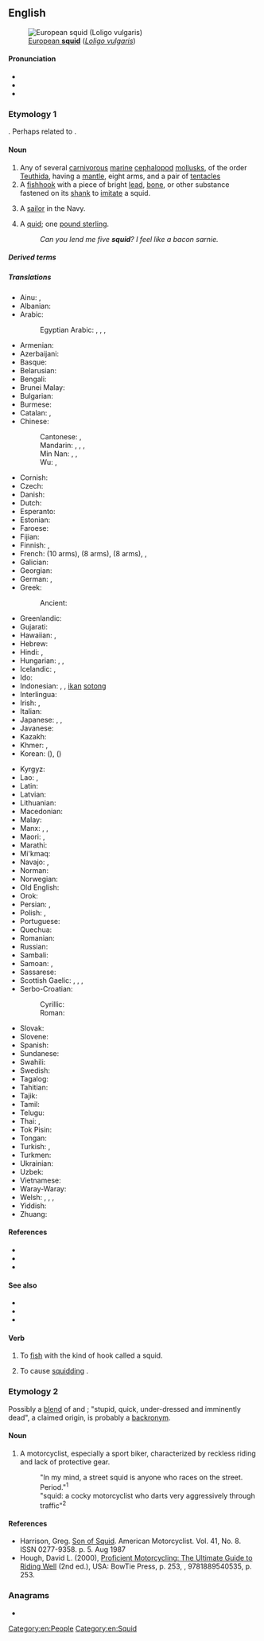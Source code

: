 {{also|SQUID}}
==English==
[[Image:Loligo vulgaris.jpg|thumb|right|[[European squid|European '''squid''']] (''[[Loligo vulgaris]]'')]]

====Pronunciation====
* {{IPA|en|/skwɪd/}}
* {{audio|en|en-us-squid.ogg|Audio (US)}}
* {{rhymes|en|ɪd}}

===Etymology 1===
{{unk|en}}. Perhaps related to {{m|en|squirt}}.

====Noun====
{{en-noun|s|squid}}

# Any of several [[carnivorous]] [[marine]] [[cephalopod]] [[mollusk]]s, of the order [[Teuthida]], having a [[mantle]], eight arms, and a pair of [[tentacle]]s
# A [[fishhook]] with a piece of bright [[lead]], [[bone]], or other substance fastened on its [[shank]] to [[imitate]] a squid. <!--Webster 1913-->
# {{lb|en|US|military|slang|mildly|pejorative}} A [[sailor]] in the Navy.
# {{lb|en|UK|slang|humorous|rare}} A [[quid]]; one [[pound sterling]].
#: ''Can you lend me five '''squid'''? I feel like a bacon sarnie.''

=====Derived terms=====
{{der3|en
|{{vern|arctic squid}} ({{taxlink|Gonatus fabricii|species|ver=190314}})
|{{vern|Argentine shortfin squid}} ({{taxlink|Illex argentinus|species|ver=190314}})
|{{vern|arrow squid}}
|{{vern|Atlantic brief squid}} ({{taxlink|Lolliguncula brevis|species|ver=190314}})
|{{vern|Atlantic squid}} (''{{ll|mul|Loligo}}'' spp.)
|{{vern|banded piglet squid}} ({{taxlink|Helicocranchia pfefferi|species|ver=190314}})
|{{vern|bigfin reef squid}} (''{{ll|mul|Sepioteuthis lessoniana}}'')
|{{vern|bigfin squid}} ({{taxlink|Magnapinna|genus|ver=190314}} spp.)
|{{vern|bird squid}} ({{taxlink|Ornithoteuthis|genus|ver=190314}})
|{{vern|bobtail squid}} (order {{ll|mul|Sepiolida}})
|{{vern|broad squid}} ({{taxlink|Uroteuthis etheridgei|species|ver=190314}})
|{{vern|bush-club squid}} ({{taxlink|Batoteuthis skolops|species|ver=190314}})
|{{vern|Caribbean reef squid}} (''{{ll|mul|Sepioteuthis sepioidea}}'')
|{{vern|cockatoo squid}} (family {{taxlink|Cranchiidae|family|ver=190314}})
|[[colossal squid]] ({{taxlink|Mesonychoteuthis hamiltoni|species|ver=190314}})
|{{vern|Dana octopus squid}} ({{taxlink|Taningia danae|species|ver=190314}})
|[[European squid]] (''[[Loligo vulgaris]]'')
|{{vern|fire squid}} (family {{ll|mul|Pyroteuthidae}})
|{{vern|firefly squid}} ({{taxlink|Watasenia scintillans|species|ver=190314}})
|[[flying squid]] (family {{taxlink|Ommastrephidae|family|ver=190314}})
|[[giant squid]] (family {{ll|mul|Architeuthidae}})
|{{vern|giant warty squid}} ({{taxlink|Kondakovia longimana|species|ver=190314}})
|{{vern|glacial squid}} ({{taxlink|Psychroteuthis glacialis|species|ver=190314}})
|[[glass squid]] (family {{taxlink|Cranchiidae|family|ver=190314}})
|{{vern|Gould's squid}} ({{taxlink|Nototodarus gouldi|species|ver=190314}})
|{{vern|Grimaldi scaled squid}} ({{taxlink|Lepidoteuthis grimaldii|species|ver=190314}})
|{{vern|Hawaiian bobtail squid}} ({{taxlink|Euprymna scolopes|species|ver=190314}})
|{{vern|hook squid}}
|{{vern|hooked squid}} (family {{taxlink|Onychoteuthidae|family|ver=190314}})
|[[Humboldt squid]] ({{taxlink|Dosidicus gigas|species|ver=190314}})
|{{vern|Japanese flying squid}}, {{vern|Japanese common squid}} ({{taxlink|Todarodes pacificus|species|ver=190314}})
|{{vern|jewel squid}} ({{taxlink|Histioteuthis|genus|ver=190314}} spp.)
|{{vern|Joubin's squid}} ({{taxlink|Joubiniteuthis portieri|species|ver=190314}})
|{{vern|jumbo squid}} ({{taxlink|Dosidicus gigas|species|ver=190314}})
|{{vern|long-armed squid}} ({{taxlink|Chiroteuthis veranyi|species|ver=190314}})
|{{vern|longarm octopus squid}} ({{taxlink|Kondakovia longimana|species|ver=190314}})
|{{vern|longfin inshore squid}} ({{taxlink|Doryteuthis pealeii|species|ver=190314}})
|{{vern|neon flying squid}} ({{taxlink|Ommastrephes bartramii|species|ver=190314}})
|{{vern|New Zealand arrow squid}} ({{taxlink|Nototodarus sloanii|species|ver=190314}})
|[[oval squid]] (''{{ll|mul|Sepioteuthis lessoniana}}'')
|{{vern|Pacific flying squid}} ({{taxlink|Todarodes pacificus|species|ver=190314}})
|[[pencil squid]] (family {{ll|mul|Loliginidae}})
|[[ram's horn squid]] ({{taxlink|Spirula spirula|species|ver=190314}})
|{{vern|rhomboid squid}} ({{taxlink|Thysanoteuthis rhombus|species|ver=190314}})
|{{vern|red flying squid}}, {{vern|red squid}} ({{taxlink|Ommastrephes bartramii|species|ver=190314}})
|[[reef squid]] (''{{ll|mul|Sepioteuthis sepioidea}}'')
|{{vern|robust clubhook squid}} ({{taxlink|Onykia robusta|species|ver=190314}})
|{{vern|sharpear enope squid}} ({{taxlink|Ancistrocheirus lesueurii|species|ver=190314}})
|{{vern|slender inshore squid}} ({{taxlink|Doryteuthis plei|species|ver=190314}})
|{{vern|sparkling enope squid}} ({{taxlink|Watasenia scintillans|species|ver=190314}})
|{{vern|spear squid}} ({{taxlink|Hetrololigo bleekeri|species|ver=190314}})
|{{vern|squidhound}} ({{taxlink|Morone saxatilis|species|ver=190314}})
|{{vern|stinky squid}} ({{taxlink|Pseudocolus fusiformis|species|ver=190314}})
|{{vern|striped dumpling squid}} ({{taxlink|Vampyroteuthis infernalis|species|ver=190314}})
|{{vern|striped pyjama squad}} ({{taxlink|Vampyroteuthis infernalis|species|ver=190314}})
|[[vampire squid]] ({{taxlink|Vampyroteuthis infernalis|species|ver=190314}})
|{{vern|whip-lash squid}} (family {{taxlink|Mastigoteuthidae|family|ver=190314}})
}}

=====Translations=====
{{trans-top|sea animal}}
* Ainu: {{t|ain|パㇱサンナ|tr=patsanna}}, {{t|ain|マシタンペ|tr=masitanpe}}
* Albanian: {{t+|sq|kallamar|m}}
* Arabic: {{t+|ar|حَبَّار|m}}
*: Egyptian Arabic: {{t|arz|توتيا|m|tr=tutya}}, {{t|arz|سبيط|f|tr=sobbēṭ}}, {{t|arz|كلاماري|f|tr=klamāri}}, 
* Armenian: {{t+|hy|կաղամար}}
* Azerbaijani: {{t|az|kalmar}}
* Basque: {{t|eu|txibia}}
* Belarusian: {{t+|be|кальма́р|m|sc=Cyrl}}
* Bengali: {{t|bn|স্কুইড|sc=Beng}}
* Brunei Malay: {{t|kxd|sutung}}
* Bulgarian: {{t|bg|калма́р|m|sc=Cyrl}}
* Burmese: {{t+|my|ပြည်ကြီးငါး|sc=Mymr}}
* Catalan: {{t+|ca|calamars|m}}, {{t+|ca|calamar|m}}
* Chinese:
*: Cantonese: {{t|yue|魷魚|sc=Hani}}, {{t|yue|鱿鱼|tr=jau4 jyu4-2|sc=Hani}}
*: Mandarin: {{t+|cmn|烏賊|sc=Hani}}, {{t+|cmn|乌贼|tr=wūzéi|sc=Hani}}, {{t+|cmn|魷魚|sc=Hani}}, {{t+|cmn|鱿鱼|tr=yóuyú|sc=Hani}}
*: Min Nan: {{t|nan|魷魚|sc=Hani}}, {{t|nan|鱿鱼|tr=jiû-hî, jiû-hû|sc=Hani}}, {{t|nan|鰇魚|tr=liû-hîr, jiû-hî, liû-hî, liû-hû|sc=Hani}}
*: Wu: {{t|wuu|魷魚|sc=Hani}}, {{t|wuu|鱿鱼|tr=hhieu hhngg|sc=Hani}}
* Cornish: {{t|kw|stifek|m}}
* Czech: {{t+|cs|krakatice|f}}
* Danish: {{t|da|blæksprutte|c}}
* Dutch: {{t+|nl|inktvis|m}}
* Esperanto: {{t|eo|sepio}}
* Estonian: {{t|et|kalmaar}}
* Faroese: {{t|fo|høgguslokkur|m}}
* Fijian: {{t|fj|sulua}}
* Finnish: {{t+|fi|kalmari}}, {{t+|fi|mustekala}}
* French: {{t+|fr|seiche|f}} (10 arms), {{t+|fr|pieuvre|f}} (8 arms), {{t+|fr|poulpe|f}} (8 arms), {{t+|fr|encornet|m}}, {{t+|fr|calmar|m}}
* Galician: {{t+|gl|lura|f}}
* Georgian: {{t|ka|მელანთევზი}}
* German: {{t+|de|Kalmar|m}}, {{t+|de|Tintenfisch|m}}
* Greek: {{t+|el|καλαμάρι|n}}
*: Ancient: {{t|grc|τευθίς|f}}
* Greenlandic: {{t|kl|amikoq}}
* Gujarati: {{t|gu|સ્ક્વિડ}}
* Hawaiian: {{t|haw|mūheʻe}}, {{t|haw|heʻe}}
* Hebrew: {{t+|he|דְּיוֹנוּן|tr=dyonún|sc=Hebr}}
* Hindi: {{t+|hi|विद्रूप|sc=Deva}}, {{t|hi|स्क्विड|sc=Deva}}
* Hungarian: {{t+|hu|tintahal}}, {{t+|hu|kalmár}}, {{t|hu|szépia}}
* Icelandic: {{t+|is|smokkfiskur|m}}, {{t+|is|smokkur|m}}
* Ido: {{t+|io|kalmaro}}
* Indonesian: {{t+|id|cumi-cumi}}, {{t+|id|nus}}, [[ikan]] [[sotong]]
* Interlingua: {{t|ia|calamar}}
* Irish: {{t|ga|scuid|f}}, {{t|ga|máthair shúigh|f}}
* Italian: {{t+|it|calamaro|m}}
* Japanese: {{t+|ja|烏賊|tr=[[イカ]], ika}}, {{t|ja|鰞|tr=[[イカ]], ika}}, {{t|ja|柔魚|tr=[[イカ]], ika}}
* Javanese: {{t|jv|iwak nus}}
* Kazakh: {{t|kk|кальмар|sc=Cyrl}}
* Khmer: {{t|km|ត្រីមឹក}}, {{t+|km|មឹក}}
* Korean: {{t+|ko|오징어}} ({{t|ko|烏賊魚}}), {{t|ko|오적어}} ({{t|ko|烏賊魚}})
{{trans-mid}}
* Kyrgyz: {{t+|ky|кальмар|sc=Cyrl}}
* Lao: {{t|lo|ຫມຶກ}}, {{t|lo|ປາອີ່ຮື}}
* Latin: {{t|la|lōlīgō|f}}
* Latvian: {{t|lv|kalmārs; paskvila}}
* Lithuanian: {{t|lt|kalmaras|m}}
* Macedonian: {{t|mk|лигња|f}}
* Malay: {{t|ms|sotong}}
* Manx: {{t|gv|dyachlym}}, {{t|gv|peie vreinn}}, {{t|gv|squid}}
* Maori: {{t|mi|wheke}}, {{t|mi|ngū}}
* Marathi: {{t|mr|स्क्विड}}
* Mi'kmaq: {{t|mic|seta'su|an}}
* Navajo: {{t|nv|łóóʼ bigaan neeznání}}, {{t|nv|łóóʼ bigaan neeznání íiyisígíí}}
* Norman: {{t|nrf|cônet|m}}
* Norwegian: {{t+|no|akkar|m}}
* Old English: {{t-needed|ang}}
* Orok: {{t|oaa|askuttu}}
* Persian: {{t+|fa|ماهی مرکب|tr=mâhi-ye morakkab|sc=fa-Arab}}, {{t|fa|انکاس|tr=enkâs|sc=fa-Arab}}
* Polish: {{t+|pl|kalmar|m-an}}, {{t|pl|kałamarnica|f}}
* Portuguese: {{t+|pt|lula|f}}
* Quechua: {{t|qu|samanna}}
* Romanian: {{t+|ro|calmar|m}}
* Russian: {{t+|ru|кальма́р|m}}
* Sambali: {{t|xsb|posit}}
* Samoan: {{t|sm|gūfe'e}}, {{t|sm|fe'e}}
* Sassarese: {{t|sdc|tòtanu}}
* Scottish Gaelic: {{t|gd|gibeanach|m}}, {{t|gd|gibearnach|m}}, {{t|gd|gubarnach}}, {{t|gd|iasg-cutail|m}}
* Serbo-Croatian:
*: Cyrillic: {{t|sh|ли̏гња|f|sc=Cyrl}}
*: Roman: {{t+|sh|lȉgnja|f}}
* Slovak: {{t|sk|kalmar|m}}
* Slovene: {{t+|sl|lígenj|m}}
* Spanish: {{t+|es|calamar|m}}
* Sundanese: {{t|su|cumi-cumi}}
* Swahili: {{t+|sw|pweza}}
* Swedish: {{t+|sv|bläckfisk|c}}
* Tagalog: {{t|tl|pusit}}
* Tahitian: {{t-needed|ty}}
* Tajik: {{t|tg|калмар}}
* Tamil: {{t+|ta|கணவாய்|sc=Taml}}
* Telugu: {{t|te|స్క్విడ్}}
* Thai: {{t+|th|ปลาหมึก}}, {{t+|th|หมึก}}
* Tok Pisin: {{t|tpi|urita}}
* Tongan: {{t-needed|to}}
* Turkish: {{t+|tr|mürekkep balığı}}, {{t+|tr|kalamar}}
* Turkmen: {{t|tk|kalmar}}
* Ukrainian: {{t|uk|кальма́р|m|sc=Cyrl}}
* Uzbek: {{t|uz|kalmar}}
* Vietnamese: {{t|vi|mực ống}}
* Waray-Waray: {{t|war|nuós}}
* Welsh: {{t|cy|ystifflog|m}}, {{t|cy|môr-lawes|f}}, {{t|cy|twyllwr du|m}}, {{t|cy|pibwr inc|m}}
* Yiddish: {{t|yi|טינטפֿיש|m}}
* Zhuang: {{t|za|byayouzyiz}}
{{trans-bottom}}

====References====
* {{pedia}}
* {{specieslite|Teuthida}}
* {{comcatlite|Teuthida}}

====See also====
* {{l|en|calamari}}
* {{l|en|cuttlefish}}
* {{l|en|octopus}}

====Verb====
{{en-verb|++}}

# {{lb|en|angling}} To [[fish]] with the kind of hook called a squid.
# {{lb|en|parachuting}} To cause [[squidding]] {{gloss|an improper, partial, parachute inflation, that results in the sides of the parachute folding in on the center, and pulsating back and forth}}.

===Etymology 2===
Possibly a [[blend]] of {{m|en|stupid}} and {{m|en|quick}}; "stupid, quick, under-dressed and imminently dead", a claimed origin, is probably a [[backronym]].

====Noun====
{{en-noun}}

# {{lb|en|slang|motorcycling|pejorative}} A motorcyclist, especially a sport biker, characterized by reckless riding and lack of protective gear.
#: "In my mind, a street squid is anyone who races on the street. Period."<sup>1</sup>
#: "squid: a cocky motorcyclist who darts very aggressively through traffic"<sup>2</sup>

====References====
* Harrison, Greg. [http://books.google.com/books?id=SPkDAAAAMBAJ&pg=PA5-IA1&dq=squid Son of Squid]. American Motorcyclist. Vol. 41, No. 8. ISSN 0277-9358. p. 5. Aug 1987
* Hough, David L. (2000), [http://books.google.com/books?id=yeAIAIxS-cgC&q Proficient Motorcycling: The Ultimate Guide to Riding Well] (2nd ed.), USA: BowTie Press, p. 253, {{ISBN|1889540536}}, 9781889540535, p. 253.
<!--SOED-->

===Anagrams===
* {{anagrams|en|a=diqsu|Qudsi|quids}}

[[Category:en:People]]
[[Category:en:Squid]]